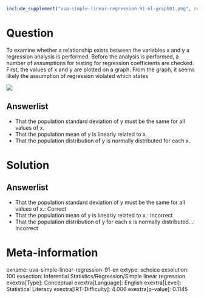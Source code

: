 ```r
include_supplement("uva-simple-linear-regression-91-nl-graph01.png", recursive = TRUE)
```

Question
========

To examine whether a relationship exists between the variables x and y a regression analysis is performed. Before the analysis is performed, a number of assumptions for testing for regression coefficients are checked. First, the values of x and y are plotted on a graph. From the graph, it seems likely the assumption of regression violated which states

![](uva-simple-linear-regression-91-nl-graph01.png)

Answerlist
----------

* That the population standard deviation of y must be the same for all values of x.
* That the population mean of y is linearly related to x.
* That the population distribution of y is normally distributed for each x.

Solution
========

Answerlist
----------

* That the population standard deviation of y must be the same for all values of x.: Correct
* That the population mean of y is linearly related to x.: Incorrect
* That the population distribution of y for each x is normally distributed...: Incorrect

Meta-information
================
exname: uva-simple-linear-regression-91-en
extype: schoice
exsolution: 100
exsection: Inferential Statistics/Regression/Simple linear regression
exextra[Type]: Conceptual
exextra[Language]: English
exextra[Level]: Statistical Literacy
exextra[IRT-Difficulty]: 4.006
exextra[p-value]: 0.1145
